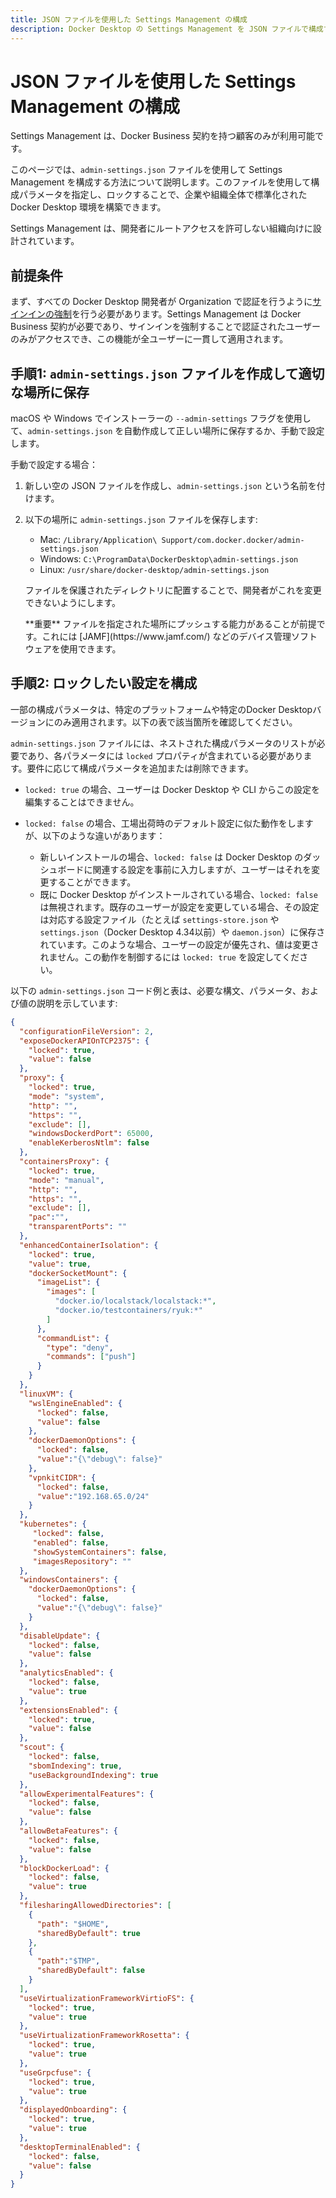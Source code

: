 ```yaml
---
title: JSON ファイルを使用した Settings Management の構成
description: Docker Desktop の Settings Management を JSON ファイルで構成する方法
---
```



# JSON ファイルを使用した Settings Management の構成

<Callout type="info">
  Settings Management は、Docker Business 契約を持つ顧客のみが利用可能です。
</Callout>

このページでは、`admin-settings.json` ファイルを使用して Settings Management を構成する方法について説明します。このファイルを使用して構成パラメータを指定し、ロックすることで、企業や組織全体で標準化された Docker Desktop 環境を構築できます。

Settings Management は、開発者にルートアクセスを許可しない組織向けに設計されています。

## 前提条件

まず、すべての Docker Desktop 開発者が Organization で認証を行うように[サインインの強制](/docker-security-ja/for-admins/enforce-sign-in)を行う必要があります。Settings Management は Docker Business 契約が必要であり、サインインを強制することで認証されたユーザーのみがアクセスでき、この機能が全ユーザーに一貫して適用されます。

## 手順1: `admin-settings.json` ファイルを作成して適切な場所に保存

macOS や Windows でインストーラーの `--admin-settings` フラグを使用して、`admin-settings.json` を自動作成して正しい場所に保存するか、手動で設定します。

手動で設定する場合：

1. 新しい空の JSON ファイルを作成し、`admin-settings.json` という名前を付けます。

2. 以下の場所に `admin-settings.json` ファイルを保存します:
    - Mac: `/Library/Application\ Support/com.docker.docker/admin-settings.json`
    - Windows: `C:\ProgramData\DockerDesktop\admin-settings.json`
    - Linux: `/usr/share/docker-desktop/admin-settings.json`
    
    ファイルを保護されたディレクトリに配置することで、開発者がこれを変更できないようにします。

    <Callout>
      **重要**
      ファイルを指定された場所にプッシュする能力があることが前提です。これには [JAMF](https://www.jamf.com/) などのデバイス管理ソフトウェアを使用できます。
    </Callout>

## 手順2: ロックしたい設定を構成

<Callout type='warning'>
  一部の構成パラメータは、特定のプラットフォームや特定のDocker Desktopバージョンにのみ適用されます。以下の表で該当箇所を確認してください。
</Callout>

`admin-settings.json` ファイルには、ネストされた構成パラメータのリストが必要であり、各パラメータには `locked` プロパティが含まれている必要があります。要件に応じて構成パラメータを追加または削除できます。

- `locked: true` の場合、ユーザーは Docker Desktop や CLI からこの設定を編集することはできません。

- `locked: false` の場合、工場出荷時のデフォルト設定に似た動作をしますが、以下のような違いがあります：
    - 新しいインストールの場合、`locked: false` は Docker Desktop のダッシュボードに関連する設定を事前に入力しますが、ユーザーはそれを変更することができます。
    - 既に Docker Desktop がインストールされている場合、`locked: false` は無視されます。既存のユーザーが設定を変更している場合、その設定は対応する設定ファイル（たとえば `settings-store.json` や `settings.json`（Docker Desktop 4.34以前）や `daemon.json`）に保存されています。このような場合、ユーザーの設定が優先され、値は変更されません。この動作を制御するには `locked: true` を設定してください。

以下の `admin-settings.json` コード例と表は、必要な構文、パラメータ、および値の説明を示しています:

```json
{
  "configurationFileVersion": 2,
  "exposeDockerAPIOnTCP2375": {
    "locked": true,
    "value": false
  },
  "proxy": {
    "locked": true,
    "mode": "system",
    "http": "",
    "https": "",
    "exclude": [],
    "windowsDockerdPort": 65000,
    "enableKerberosNtlm": false
  },
  "containersProxy": {
    "locked": true,
    "mode": "manual",
    "http": "",
    "https": "",
    "exclude": [],
    "pac":"",
    "transparentPorts": ""
  },
  "enhancedContainerIsolation": {
    "locked": true,
    "value": true,
    "dockerSocketMount": {
      "imageList": {
        "images": [
          "docker.io/localstack/localstack:*",
          "docker.io/testcontainers/ryuk:*"
        ]
      },
      "commandList": {
        "type": "deny",
        "commands": ["push"]
      }
    }
  },
  "linuxVM": {
    "wslEngineEnabled": {
      "locked": false,
      "value": false
    },
    "dockerDaemonOptions": {
      "locked": false,
      "value":"{\"debug\": false}"
    },
    "vpnkitCIDR": {
      "locked": false,
      "value":"192.168.65.0/24"
    }
  },
  "kubernetes": {
     "locked": false,
     "enabled": false,
     "showSystemContainers": false,
     "imagesRepository": ""
  },
  "windowsContainers": {
    "dockerDaemonOptions": {
      "locked": false,
      "value":"{\"debug\": false}"
    }
  },
  "disableUpdate": {
    "locked": false,
    "value": false
  },
  "analyticsEnabled": {
    "locked": false,
    "value": true
  },
  "extensionsEnabled": {
    "locked": true,
    "value": false
  },
  "scout": {
    "locked": false,
    "sbomIndexing": true,
    "useBackgroundIndexing": true
  },
  "allowExperimentalFeatures": {
    "locked": false,
    "value": false
  },
  "allowBetaFeatures": {
    "locked": false,
    "value": false
  },
  "blockDockerLoad": {
    "locked": false,
    "value": true
  },
  "filesharingAllowedDirectories": [
    {
      "path": "$HOME",
      "sharedByDefault": true
    },
    {
      "path":"$TMP",
      "sharedByDefault": false
    }
  ],
  "useVirtualizationFrameworkVirtioFS": {
    "locked": true,
    "value": true
  },
  "useVirtualizationFrameworkRosetta": {
    "locked": true,
    "value": true
  },
  "useGrpcfuse": {
    "locked": true,
    "value": true
  },
  "displayedOnboarding": {
    "locked": true,
    "value": true
  },
  "desktopTerminalEnabled": {
    "locked": false,
    "value": false
  }
}
```
